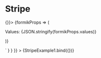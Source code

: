 

<Meta title="Stripe" component={StripeCardInput} />

# Stripe

<Canvas>
  <Story
    name="Stripe Card Input"
    parameters={{
      docs: {
        source: {
          code: dedent`
          <StripeFormWrapper STRIPE_KEY={process.env.STORYBOOK_STRIPE_KEY}>
            <Form initialValues={{ 'stripe-input': undefined }} onSubmit={() => {}}>
              {formikProps => (
                <div className="stripe-story">
                  <p>Values: {JSON.stringify(formikProps.values)}</p>
                  <StripeCardInput name="stripe-input" />
                </div>
              )}
            </Form>
          </StripeFormWrapper>`
        }
      }
    }}
  >
    {StripeExample1.bind({})}
  </Story>
  <ArgsTable of={StripeCardInput} />
</Canvas>
